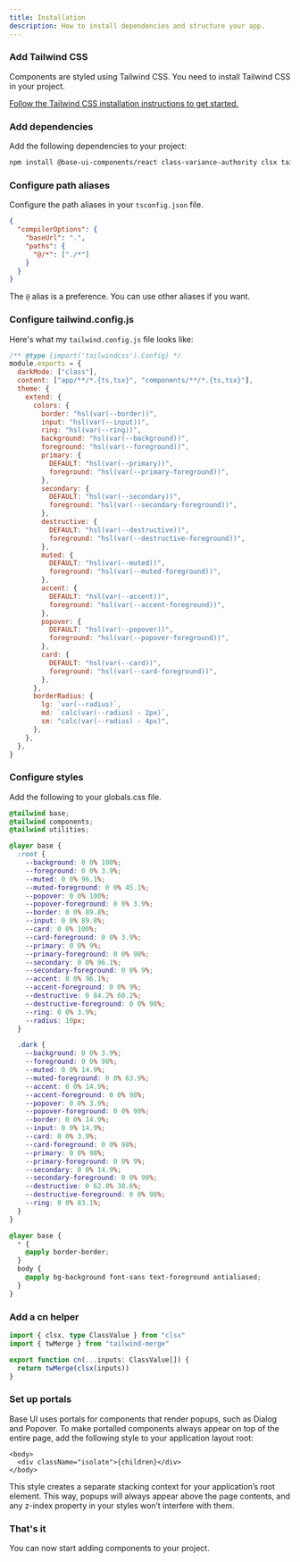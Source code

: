 ```yaml
---
title: Installation
description: How to install dependencies and structure your app.
---
```


<Steps>

### Add Tailwind CSS

Components are styled using Tailwind CSS. You need to install Tailwind CSS in your project.

[Follow the Tailwind CSS installation instructions to get started.](https://tailwindcss.com/docs/installation)

### Add dependencies

Add the following dependencies to your project:

```bash
npm install @base-ui-components/react class-variance-authority clsx tailwind-merge lucide-react
```

### Configure path aliases

Configure the path aliases in your `tsconfig.json` file.

```json title="tsconfig.json" {3-6} showLineNumbers
{
  "compilerOptions": {
    "baseUrl": ".",
    "paths": {
      "@/*": ["./*"]
    }
  }
}
```

The `@` alias is a preference. You can use other aliases if you want.

### Configure tailwind.config.js

Here's what my `tailwind.config.js` file looks like:

```js title="tailwind.config.js" {3,7-46}
/** @type {import('tailwindcss').Config} */
module.exports = {
  darkMode: ["class"],
  content: ["app/**/*.{ts,tsx}", "components/**/*.{ts,tsx}"],
  theme: {
    extend: {
      colors: {
        border: "hsl(var(--border))",
        input: "hsl(var(--input))",
        ring: "hsl(var(--ring))",
        background: "hsl(var(--background))",
        foreground: "hsl(var(--foreground))",
        primary: {
          DEFAULT: "hsl(var(--primary))",
          foreground: "hsl(var(--primary-foreground))",
        },
        secondary: {
          DEFAULT: "hsl(var(--secondary))",
          foreground: "hsl(var(--secondary-foreground))",
        },
        destructive: {
          DEFAULT: "hsl(var(--destructive))",
          foreground: "hsl(var(--destructive-foreground))",
        },
        muted: {
          DEFAULT: "hsl(var(--muted))",
          foreground: "hsl(var(--muted-foreground))",
        },
        accent: {
          DEFAULT: "hsl(var(--accent))",
          foreground: "hsl(var(--accent-foreground))",
        },
        popover: {
          DEFAULT: "hsl(var(--popover))",
          foreground: "hsl(var(--popover-foreground))",
        },
        card: {
          DEFAULT: "hsl(var(--card))",
          foreground: "hsl(var(--card-foreground))",
        },
      },
      borderRadius: {
        lg: `var(--radius)`,
        md: `calc(var(--radius) - 2px)`,
        sm: "calc(var(--radius) - 4px)",
      },
    },
  },
}
```

### Configure styles

Add the following to your globals.css file.

```css title="globals.css"
@tailwind base;
@tailwind components;
@tailwind utilities;

@layer base {
  :root {
    --background: 0 0% 100%;
    --foreground: 0 0% 3.9%;
    --muted: 0 0% 96.1%;
    --muted-foreground: 0 0% 45.1%;
    --popover: 0 0% 100%;
    --popover-foreground: 0 0% 3.9%;
    --border: 0 0% 89.8%;
    --input: 0 0% 89.8%;
    --card: 0 0% 100%;
    --card-foreground: 0 0% 3.9%;
    --primary: 0 0% 9%;
    --primary-foreground: 0 0% 98%;
    --secondary: 0 0% 96.1%;
    --secondary-foreground: 0 0% 9%;
    --accent: 0 0% 96.1%;
    --accent-foreground: 0 0% 9%;
    --destructive: 0 84.2% 60.2%;
    --destructive-foreground: 0 0% 98%;
    --ring: 0 0% 3.9%;
    --radius: 10px;
  }

  .dark {
    --background: 0 0% 3.9%;
    --foreground: 0 0% 98%;
    --muted: 0 0% 14.9%;
    --muted-foreground: 0 0% 63.9%;
    --accent: 0 0% 14.9%;
    --accent-foreground: 0 0% 98%;
    --popover: 0 0% 3.9%;
    --popover-foreground: 0 0% 98%;
    --border: 0 0% 14.9%;
    --input: 0 0% 14.9%;
    --card: 0 0% 3.9%;
    --card-foreground: 0 0% 98%;
    --primary: 0 0% 98%;
    --primary-foreground: 0 0% 9%;
    --secondary: 0 0% 14.9%;
    --secondary-foreground: 0 0% 98%;
    --destructive: 0 62.8% 30.6%;
    --destructive-foreground: 0 0% 98%;
    --ring: 0 0% 83.1%;
  }
}

@layer base {
  * {
    @apply border-border;
  }
  body {
    @apply bg-background font-sans text-foreground antialiased;
  }
}
```

### Add a cn helper

```ts title="lib/utils.ts" showLineNumbers
import { clsx, type ClassValue } from "clsx"
import { twMerge } from "tailwind-merge"

export function cn(...inputs: ClassValue[]) {
  return twMerge(clsx(inputs))
}
```

### Set up portals

Base UI uses portals for components that render popups, such as Dialog and Popover. To make portalled components always appear on top of the entire page, add the following style to your application layout root:

```tsx
<body>
  <div className="isolate">{children}</div>
</body>
```

This style creates a separate stacking context for your application’s root element. This way, popups will always appear above the page contents, and any z-index property in your styles won’t interfere with them.

### That's it

You can now start adding components to your project.

</Steps>
